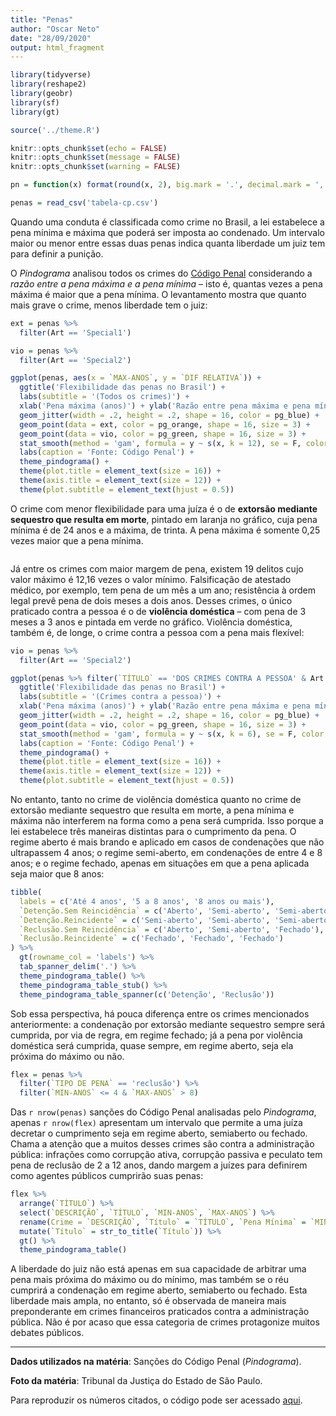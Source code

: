 ```yaml
---
title: "Penas"
author: "Oscar Neto"
date: "28/09/2020"
output: html_fragment
---
```


```r
library(tidyverse)
library(reshape2)
library(geobr)
library(sf)
library(gt)

source('../theme.R')

knitr::opts_chunk$set(echo = FALSE)
knitr::opts_chunk$set(message = FALSE)
knitr::opts_chunk$set(warning = FALSE)
```

```r
pn = function(x) format(round(x, 2), big.mark = '.', decimal.mark = ',', nsmall = 0, digits = 2)

penas = read_csv('tabela-cp.csv')
```

Quando uma conduta é classificada como crime no Brasil, a lei estabelece a pena
mínima e máxima que poderá ser imposta ao condenado. Um intervalo maior ou
menor entre essas duas penas indica quanta liberdade um juiz tem para definir a
punição.

O _Pindograma_ analisou todos os crimes do [Código Penal][1] considerando a _razão
entre a pena máxima e a pena mínima_ -- isto é, quantas vezes a pena máxima é
maior que a pena mínima. O levantamento mostra que quanto mais grave o crime,
menos liberdade tem o juiz:

```r
ext = penas %>%
  filter(Art == 'Special1')

vio = penas %>%
  filter(Art == 'Special2')

ggplot(penas, aes(x = `MAX-ANOS`, y = `DIF RELATIVA`)) +
  ggtitle('Flexibilidade das penas no Brasil') +
  labs(subtitle = '(Todos os crimes)') +
  xlab('Pena máxima (anos)') + ylab('Razão entre pena máxima e pena mínima') +
  geom_jitter(width = .2, height = .2, shape = 16, color = pg_blue) +
  geom_point(data = ext, color = pg_orange, shape = 16, size = 3) +
  geom_point(data = vio, color = pg_green, shape = 16, size = 3) +
  stat_smooth(method = 'gam', formula = y ~ s(x, k = 12), se = F, color = pg_orange) +
  labs(caption = 'Fonte: Código Penal') +
  theme_pindograma() +
  theme(plot.title = element_text(size = 16)) +
  theme(axis.title = element_text(size = 12)) +
  theme(plot.subtitle = element_text(hjust = 0.5))
```

O crime com menor flexibilidade para uma juíza é o de **extorsão mediante
sequestro que resulta em morte**, pintado em laranja no gráfico, cuja pena
mínima é de 24 anos e a máxima, de trinta. A pena máxima é somente 0,25 vezes
maior que a pena mínima.

```r
```

Já entre os crimes com maior margem de pena, existem 19 delitos cujo valor
máximo é 12,16 vezes o valor mínimo. Falsificação de atestado médico, por
exemplo, tem pena de um mês a um ano; resistência à ordem legal prevê pena de
dois meses a dois anos. Desses crimes, o único praticado contra a pessoa é o de
**violência doméstica** -- com pena de 3 meses a 3 anos e pintada em verde no
gráfico. Violência doméstica, também é, de longe, o crime contra a pessoa com
a pena mais flexível:

```r
vio = penas %>%
  filter(Art == 'Special2')

ggplot(penas %>% filter(`TÍTULO` == 'DOS CRIMES CONTRA A PESSOA' & Art != 'Special2'), aes(x = `MAX-ANOS`, y = `DIF RELATIVA`)) +
  ggtitle('Flexibilidade das penas no Brasil') +
  labs(subtitle = '(Crimes contra a pessoa)') +
  xlab('Pena máxima (anos)') + ylab('Razão entre pena máxima e pena mínima') +
  geom_jitter(width = .2, height = .2, shape = 16, color = pg_blue) +
  geom_point(data = vio, color = pg_green, shape = 16, size = 3) +
  stat_smooth(method = 'gam', formula = y ~ s(x, k = 6), se = F, color = pg_orange) +
  labs(caption = 'Fonte: Código Penal') +
  theme_pindograma() +
  theme(plot.title = element_text(size = 16)) +
  theme(axis.title = element_text(size = 12)) +
  theme(plot.subtitle = element_text(hjust = 0.5))
```

No entanto, tanto no crime de violência doméstica quanto no crime de extorsão
mediante sequestro que resulta em morte, a pena mínima e máxima não interferem
na forma como a pena será cumprida. Isso porque a lei estabelece três maneiras
distintas para o cumprimento da pena. O regime aberto é mais brando e aplicado
em casos de condenações que não ultrapassem 4 anos; o regime semi-aberto, em
condenações de entre 4 e 8 anos; e o regime fechado, apenas em situações em que a
pena aplicada seja maior que 8 anos:

```r
tibble(
  labels = c('Até 4 anos', '5 a 8 anos', '8 anos ou mais'),
  `Detenção.Sem Reincidência` = c('Aberto', 'Semi-aberto', 'Semi-aberto'),
  `Detenção.Reincidente` = c('Semi-aberto', 'Semi-aberto', 'Semi-aberto'),
  `Reclusão.Sem Reincidência` = c('Aberto', 'Semi-aberto', 'Fechado'),
  `Reclusão.Reincidente` = c('Fechado', 'Fechado', 'Fechado')
) %>%
  gt(rowname_col = 'labels') %>%
  tab_spanner_delim('.') %>%
  theme_pindograma_table() %>%
  theme_pindograma_table_stub() %>%
  theme_pindograma_table_spanner(c('Detenção', 'Reclusão'))
```

Sob essa perspectiva, há pouca diferença entre os crimes mencionados
anteriormente: a condenação por extorsão mediante sequestro sempre será
cumprida, por via de regra, em regime fechado; já a pena por violência
doméstica será cumprida, quase sempre, em regime aberto, seja ela próxima do
máximo ou não.

```r
flex = penas %>%
  filter(`TIPO DE PENA` == 'reclusão') %>%
  filter(`MIN-ANOS` <= 4 & `MAX-ANOS` > 8)
```

Das `r nrow(penas)` sanções do Código Penal analisadas pelo _Pindograma_,
apenas `r nrow(flex)` apresentam um intervalo que permite a uma juíza decretar
o cumprimento seja em regime aberto, semiaberto ou fechado. Chama a atenção que
a muitos desses crimes são contra a administração pública: infrações como
corrupção ativa, corrupção passiva e peculato tem pena de reclusão de 2 a 12
anos, dando margem a juízes para definirem como agentes públicos cumprirão suas
penas:

```r
flex %>%
  arrange(`TÍTULO`) %>%
  select(`DESCRIÇÃO`, `TÍTULO`, `MIN-ANOS`, `MAX-ANOS`) %>%
  rename(Crime = `DESCRIÇÃO`, `Título` = `TÍTULO`, `Pena Mínima` = `MIN-ANOS`, `Pena Máxima` = `MAX-ANOS`) %>%
  mutate(`Título` = str_to_title(`Título`)) %>%
  gt() %>%
  theme_pindograma_table()
```

A liberdade do juiz não está apenas em sua capacidade
de arbitrar uma pena mais próxima do máximo ou do mínimo, mas também se o réu
cumprirá a condenação em regime aberto, semiaberto ou fechado. Esta liberdade
mais ampla, no entanto, só é observada de maneira mais preponderante em crimes
financeiros praticados contra a administração pública. Não é por acaso que essa
categoria de crimes protagonize muitos debates públicos.

---

**Dados utilizados na matéria**: Sanções do Código Penal (_Pindograma_).

**Foto da matéria**: Tribunal da Justiça do Estado de São Paulo.

Para reproduzir os números citados, o código pode ser acessado [aqui][2].

[1]: http://www.planalto.gov.br/ccivil_03/decreto-lei/del2848compilado.htm

[2]: https://github.com/pindograma/materias/blob/master/2020-06-28-penas/Penas.Rmd
